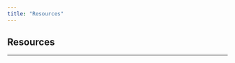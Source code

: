 ```yaml
---
title: "Resources"
---
```


## Resources

------------------------------------------------------------------------
